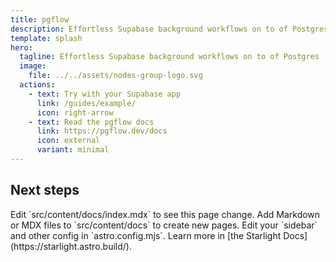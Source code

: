 ```yaml
---
title: pgflow
description: Effortless Supabase background workflows on to of Postgres
template: splash
hero:
  tagline: Effortless Supabase background workflows on to of Postgres
  image:
    file: ../../assets/nodes-group-logo.svg
  actions:
    - text: Try with your Supabase app
      link: /guides/example/
      icon: right-arrow
    - text: Read the pgflow docs
      link: https://pgflow.dev/docs
      icon: external
      variant: minimal
---
```



## Next steps

<CardGrid stagger>
	<Card title="Update content" icon="pencil">
		Edit `src/content/docs/index.mdx` to see this page change.
	</Card>
	<Card title="Add new content" icon="add-document">
		Add Markdown or MDX files to `src/content/docs` to create new pages.
	</Card>
	<Card title="Configure your site" icon="setting">
		Edit your `sidebar` and other config in `astro.config.mjs`.
	</Card>
	<Card title="Read the docs" icon="open-book">
		Learn more in [the Starlight Docs](https://starlight.astro.build/).
	</Card>
</CardGrid>
